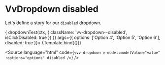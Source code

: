 
<Meta title="Components/Dropdown/Props/disabled" />

# VvDropdown disabled

Let's define a story for our `disabled` dropdown.

<Canvas>
	<Story
		name="disabled"
		play={async (ctx) => {
			dropdownTest(ctx, {
				className: 'vv-dropdown--disabled',
				isClickDisabled: true
			})
		}}
		args={{
			options: ['Option 4', 'Option 5', 'Option 6'],
			disabled: true
		}}>
		{Template.bind({})}
	</Story>
</Canvas>

<Source
	language="html"
	code={`<vv-dropdown v-model:modelValue="value" :options="options" disabled />`}
/>
